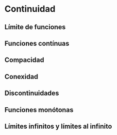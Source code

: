 # Continuidad

## Límite de funciones

## Funciones contínuas 

## Compacidad

## Conexidad

## Discontinuidades

## Funciones monótonas

## Límites infinitos y límites al infinito